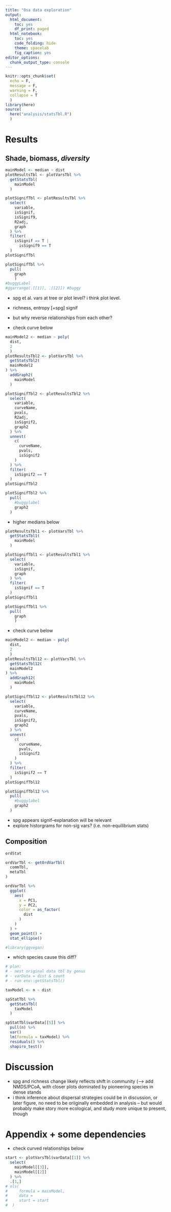 ```yaml
---
title: "Osa data exploration"
output:
  html_document:
    toc: yes
    df_print: paged
  html_notebook:
    toc: yes
    code_folding: hide
    theme: spacelab
    fig_caption: yes
editor_options:
  chunk_output_type: console
---
```


```r
knitr::opts_chunk$set(
  echo = F,
  message = F,
  warning = F,
  collapse = T
  )
library(here)
source(
  here("analysis/statsTbl.R")
  )
```

# Results

## Shade, biomass, *diversity*

```r
mainModel <- median ~ dist
plotResultsTbl <- plotVarsTbl %>%
  getStatsTbl(
    mainModel
  )
```


```r
plotSignifTbl <- plotResultsTbl %>%
  select(
    variable,
    isSignif,
    isSignif9,
    R2adj,
    graph
  ) %>%
  filter(
    isSignif == T |
      isSignif9 == T
  )
plotSignifTbl
```

```r
plotSignifTbl %>%
  pull(
    graph
    )
#buggyLabel
#ggarrange(.[[1]], .[[2]]) #buggy
```

-   spg et al. vars at tree or plot level? i think plot level.
-   richness, entropy [+spg] signif
- but why reverse relationships from each other?

- check curve below

```r
mainModel2 <- median ~ poly(
  dist,
  2
  )
plotResultsTbl2 <- plotVarsTbl %>%
  getStatsTbl2(
  mainModel2
) %>% 
  addGraph2(
    mainModel
  )
```

```r
plotSignifTbl2 <- plotResultsTbl2 %>%
  select(
    variable,
    curveName,
    pvals,
    R2adj,
    isSignif2,
    graph2
  ) %>%
  unnest(
    c(
      curveName,
      pvals,
      isSignif2
    )
  ) %>%
  filter(
    isSignif2 == T
  )
plotSignifTbl2
```

```r
plotSignifTbl2 %>%
  pull(
    #buggylabel
    graph2
  )
```


- higher medians below

```r
plotResultsTbl1 <- plotVarsTbl %>%
  getStatsTbl1(
    mainModel
  )
```

```r
plotSignifTbl1 <- plotResultsTbl1 %>%
  select(
    variable,
    isSignif,
    graph
  ) %>%
  filter(
    isSignif == T
  )
plotSignifTbl1
```

```r
plotSignifTbl1 %>%
  pull(
    graph
    )
```

- check curve below

```r
mainModel2 <- median ~ poly(
  dist,
  2
  )
plotResultsTbl12 <- plotVarsTbl %>%
  getStatsTbl12(
  mainModel2
) %>%
  addGraph12(
    mainModel
  )
```

```r
plotSignifTbl12 <- plotResultsTbl12 %>%
  select(
    variable,
    curveName,
    pvals,
    isSignif2,
    graph2
  ) %>%
  unnest(
    c(
      curveName,
      pvals,
      isSignif2
    )
  ) %>%
  filter(
    isSignif2 == T
  )
plotSignifTbl12
```

```r
plotSignifTbl12 %>%
  pull(
    #buggylabel
    graph2
  )
```

-   spg appears signif--explanation will be relevant
-   explore historgrams for non-sig vars? (i.e. non-equilibrium stats)


## Composition


```r
ordStat

ordVarTbl <- getOrdVarTbl(
  commTbl,
  metaTbl
)
```

```r
ordVarTbl %>%
  ggplot(
    aes(
      x = PC1,
      y = PC2,
      color = as_factor(
        dist
      )
    )
  ) +
  geom_point() +
  stat_ellipse()

#library(ggvegan)
```

- which species cause this diff?


```r
# plan:
# - nest original data tbl by genus
# - varData = dist & count
# - run env::getStatsTbl()

taxModel <- n ~ dist

spStatTbl %>%
  getStatsTbl(
    taxModel
  )

spStatTbl$varData[[5]] %>% 
  pull(n) %>%
  var()
  lm(formula = taxModel) %>%
  residuals() %>%
  shapiro_test()
```


# Discussion

-   spg and richness change likely reflects shift in community (--\> add NMDS/PCoA, with closer plots dominated by pioneering species in dense stands
-   i think inference about dispersal strategies could be in discussion, or later figure, no need to be oriiginally embedded in analysis -- but would probably make story more ecological, and study more unique to present, though


# Appendix + some dependencies

- check curved relationships below

```r
start <- plotVarsTbl$varData[[1]] %>%
  select(
    mainModel[[3]],
    mainModel[[2]]
  ) %>%
  .[1,]
# nls(
#     formula = mainModel,
#     data = 
#     start = start
#  )
```
